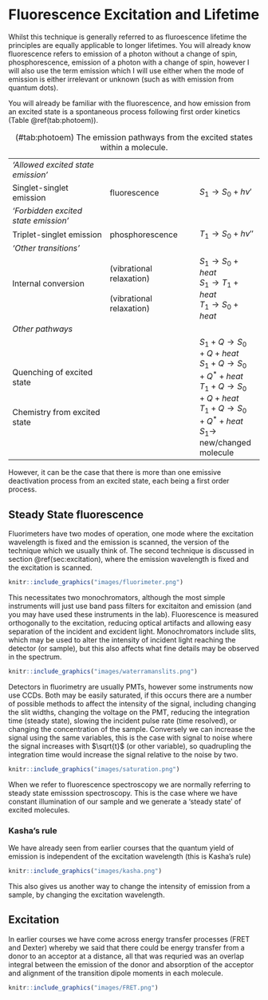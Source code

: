 # Fluorescence Excitation and Lifetime {#ch:fluorlif}

Whilst this technique is generally referred to as fluroescence lifetime the principles are equally applicable to longer lifetimes. You will already know fluorescence refers to emission of a photon without a change of spin, phosphorescence, emission of a photon with a change of spin, however I will also use the term emission which I will use either when the mode of emission is either irrelevant or unknown (such as with emission from quantum dots).

You will already be familiar with the fluorescence, and how emission from an excited state is a spontaneous process following first order kinetics (Table \@ref(tab:photoem)).

Table: (\#tab:photoem) The emission pathways from the excited states within a molecule.

| | | |
|:--------------|:-------------|:---------|
|*'Allowed excited state emission'* | | |
| Singlet-singlet emission| fluorescence | $S_1 \longrightarrow S_0 + h \nu '$|
|*'Forbidden excited state emission'*|||
| Triplet-singlet emission | phosphorescence |$T_1 \longrightarrow S_0 + h \nu ''$|
|*'Other transitions'* | | |
|Internal conversion <br> <Intersystem crossing> <br> <Intersystem crossing>  | (vibrational relaxation) <br> <br> (vibrational relaxation) | $S_1 \longrightarrow S_0 + heat$ <br> $S_1 \longrightarrow T_1 + heat$ <br> $T_1 \longrightarrow S_0 + heat$|
|*Other pathways*| | |
Quenching of excited state <br> <br> <br> Chemistry from excited state| | $S_1 + Q \longrightarrow S_0 + Q +heat$ <br> $S_1 + Q \longrightarrow S_0 + Q^\ast +heat$ <br> $T_1 + Q \longrightarrow S_0 + Q +heat$ <br> $T_1 + Q \longrightarrow S_0 + Q^\ast +heat$ <br> $S_1 \longrightarrow$ new/changed molecule |

However, it can be the case that there is more than one emissive deactivation process from an excited state, each being a first order process.

## Steady State fluorescence

Fluorimeters have two modes of operation, one mode where the excitation wavelength is fixed and the emission is scanned, the version of the technique which we usually think of. The second technique is discussed in section \@ref(sec:excitation), where the emission wavelength is fixed and the excitation is scanned.

```r
knitr::include_graphics("images/fluorimeter.png")
```

This necessitates two monochromators, although the most simple instruments will just use band pass filters for excitaiton and emission (and you may have used these instruments in the lab). Fluorescence is measured orthogonally to the excitation, reducing optical artifacts and allowing easy separation of the incident and excident light. Monochromators include slits, which may be used to alter the intensity of incident light reaching the detector (or sample), but this also affects what fine details may be observed in the spectrum.

```r
knitr::include_graphics("images/waterramanslits.png")
```

Detectors in fluorimetry are usually PMTs, however some instruments now use CCDs. Both may be easily saturated, if this occurs there are a number of possible methods to affect the intensity of the signal, including changing the slit widths, changing the voltage on the PMT, reducing the integration time (steady state), slowing the incident pulse rate (time resolved), or changing the concentration of the sample. Conversely we can increase the signal using the same variables, this is the case with signal to noise where the signal increases with $\sqrt{t}$ (or other variable), so quadrupling the integration time would increase the signal relative to the noise by two.

```r
knitr::include_graphics("images/saturation.png")
```

When we refer to fluorescence spectroscopy we are normally referring to steady state emisssion spectroscopy. This is the case where we have constant illumination of our sample and we generate a 'steady state' of excited molecules.

### Kasha's rule

We have already seen from earlier courses that the quantum yield of emission is independent of the excitation wavelength (this is Kasha's rule)

```r
knitr::include_graphics("images/kasha.png")
```

This also gives us another way to change the intensity of emission from a sample, by changing the excitation wavelength.

## Excitation {#sec:excitation}

In earlier courses we have come across energy transfer processes (FRET and Dexter) whereby we said that there could be energy transfer from a donor to an acceptor at a distance, all that was requried was an overlap integral between the emission of the donor and absorption of the acceptor and alignment of the transition dipole moments in each molecule.

```r
knitr::include_graphics("images/FRET.png")
```
